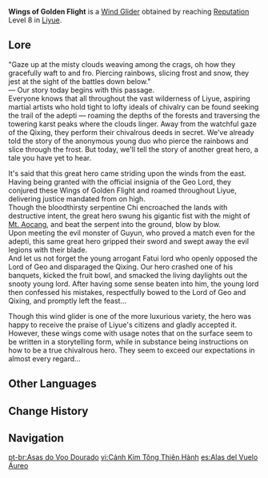 {{Item Infobox
|id           = 140005
|image        = <gallery>
Item Wings of Golden Flight.png|Icon
Wind Glider Wings of Golden Flight.png|Full
</gallery>
|type         = Wind Gliders
|rarity       = 4
|description  = Stylized wind glider. Gifted to you as a mark of [[Liyue]]'s acknowledgement and recognition.
|source1      = Reach [[Reputation]] Level 8 in [[Liyue]].
}}
'''Wings of Golden Flight''' is a [[Wind Glider]] obtained by reaching [[Reputation]] Level 8 in [[Liyue]].

==Lore==
"Gaze up at the misty clouds weaving among the crags, oh how they gracefully waft to and fro. Piercing rainbows, slicing frost and snow, they jest at the sight of the battles down below."<br />
&mdash; Our story today begins with this passage.<br />
Everyone knows that all throughout the vast wilderness of Liyue, aspiring martial artists who hold tight to lofty ideals of chivalry can be found seeking the trail of the adepti &mdash; roaming the depths of the forests and traversing the towering karst peaks where the clouds linger. Away from the watchful gaze of the Qixing, they perform their chivalrous deeds in secret. We've already told the story of the anonymous young duo who pierce the rainbows and slice through the frost. But today, we'll tell the story of another great hero, a tale you have yet to hear.

It's said that this great hero came striding upon the winds from the east.<br />
Having being granted with the official insignia of the Geo Lord, they conjured these Wings of Golden Flight and roamed throughout Liyue, delivering justice mandated from on high.<br />
Though the bloodthirsty serpentine Chi encroached the lands with destructive intent, the great hero swung his gigantic fist with the might of [[Mt. Aocang]], and beat the serpent into the ground, blow by blow.<br />
Upon meeting the evil monster of Guyun, who proved a match even for the adepti, this same great hero gripped their sword and swept away the evil legions with their blade.<br />
And let us not forget the young arrogant Fatui lord who openly opposed the Lord of Geo and disparaged the Qixing. Our hero crashed one of his banquets, kicked the fruit bowl, and smacked the living daylights out the snooty young lord. After having some sense beaten into him, the young lord then confessed his mistakes, respectfully bowed to the Lord of Geo and Qixing, and promptly left the feast...

Though this wind glider is one of the more luxurious variety, the hero was happy to receive the praise of Liyue's citizens and gladly accepted it.<br />
However, these wings come with usage notes that on the surface seem to be written in a storytelling form, while in substance being instructions on how to be a true chivalrous hero. They seem to exceed our expectations in almost every regard...

==Other Languages==
{{Other Languages
|en      = Wings of Golden Flight
|zhs     = 金琮天行之翼
|zhs_rm  = Jīncóng Tiānxíng zhī Yì
|zht     = 金琮天行之翼
|zht_rm  = Jīncóng Tiānxíng zhī Yì
|zh_tl   = 
|ja      = 金琮天行の翼
|ja_rm   = Kinsou Tenkou no Tsubasa
|ja_tl   = Wings of the Golden Jade Flight{{Sino|ja}}
|ko      = 금종천행의 날개
|ko_rm   = Geumjongcheonhaeng-ui Nalgae
|ko_tl   = Wings of Golden {{w|Hu (ritual baton)|''Hu''}} and Sky Operate
|es      = Alas del Vuelo Áureo
|es_tl   = Wings of Golden Flight
|fr      = Ailes du vol d'or
|fr_tl   = Wings of Golden Flight
|ru      = Крылья золотого полёта
|ru_tl   = 
|th      = Wings of Golden Flight
|vi      = Cánh Kim Tông Thiên Hành
|vi_tl   = 
|de      = Goldener Himmelgänger
|de_tl   = Golden Skywalker
|id      = Wings of Golden Flight
|pt      = Asas do Voo Dourado
|pt_tl   = Wings of Golden Flight
}}

==Change History==
{{Change History|1.1}}

==Navigation==
{{Dressing Room Navbox|type=glider}}

[[pt-br:Asas do Voo Dourado]]
[[vi:Cánh Kim Tông Thiên Hành]]
[[es:Alas del Vuelo Áureo]]